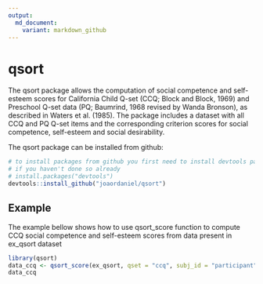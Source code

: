 ```yaml
---
output:
  md_document:
    variant: markdown_github
---
```


<!-- README.md is generated from README.Rmd. Please edit that file -->

# qsort

The qsort package allows the computation of social competence and
self-esteem scores for California Child Q-set (CCQ; Block and Block, 1969)
and Preschool Q-set data (PQ; Baumrind, 1968 revised by Wanda Bronson),
as described in Waters et al. (1985). The package includes a dataset
with all CCQ and PQ Q-set items and the corresponding criterion scores
for social competence, self-esteem and social desirability.

The qsort package can be installed from github:

```r
# to install packages from github you first need to install devtools package,
# if you haven't done so already
# install.packages("devtools")
devtools::install_github("joaordaniel/qsort")
```

## Example

The example bellow shows how to use qsort_score function
to compute CCQ social competence and self-esteem scores
from data present in ex_qsort dataset

```r
library(qsort)
data_ccq <- qsort_score(ex_qsort, qset = "ccq", subj_id = "participant", group_id = "classroom")
data_ccq
```
